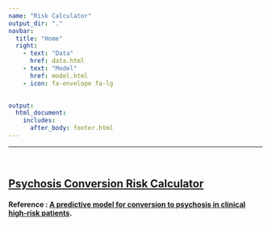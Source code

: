 ---
name: "Risk Calculator"
output_dir: "."
navbar:
  title: "Home"
  right:
    - text: "Data"
      href: data.html
    - text: "Model"
      href: model.html
    - icon: fa-envelope fa-lg

    
output:
  html_document:
    includes:
      after_body: footer.html
---

***

<br>

## [Psychosis Conversion Risk Calculator](https://xuqingsally.shinyapps.io/risk_calculator/)

#### Reference : [A predictive model for conversion to psychosis in clinical high-risk patients](https://www.cambridge.org/core/journals/psychological-medicine/article/predictive-model-for-conversion-to-psychosis-in-clinical-highrisk-patients/C5E4C0022112C4EA619C2A8F0A826E72).
